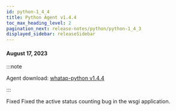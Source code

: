 ```yaml
---
id: python-1_4_4
title: Python Agent v1.4.4
toc_max_heading_level: 2
pagination_next: release-notes/python/python-1_4_3
displayed_sidebar: releaseSidebar
---
```


#### August 17, 2023

:::note

Agent download: [whatap-python v1.4.4](https://pypi.org/project/whatap-python/1.4.4/)

:::

<p><Status>Fixed</Status> Fixed the active status counting bug in the wsgi application.</p>
